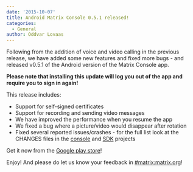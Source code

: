 ```yaml
---
date: '2015-10-07'
title: Android Matrix Console 0.5.1 released!
categories:
  - General
author: Oddvar Lovaas
---
```


Following from the addition of voice and video calling in the previous release, we have added some new features and fixed more bugs - and released v0.5.1 of the Android version of the Matrix Console app. 

<strong>Please note that installing this update will log you out of the app and require you to sign in again!</strong>

This release includes:
<ul>
	<li>Support for self-signed certificates</li>
	<li>Support for recording and sending video messages</li>
	<li>We have improved the performance when you resume the app</li>
	<li>We fixed a bug where a picture/video would disappear after rotation</li>
	<li>Fixed several reported issues/crashes - for the full list look at the CHANGES files in the <a href="https://github.com/matrix-org/matrix-android-console/blob/master/CHANGES.rst">console</a> and <a href="https://github.com/matrix-org/matrix-android-sdk/blob/master/CHANGES.rst">SDK</a> projects</li>
</ul>

Get it now from the <a href="https://play.google.com/store/apps/details?id=org.matrix.androidsdk.alpha">Google play store</a>!

Enjoy! And please do let us know your feedback in <a href="https://matrix.org/beta/#/room/#matrix:matrix.org">#matrix:matrix.org</a>!